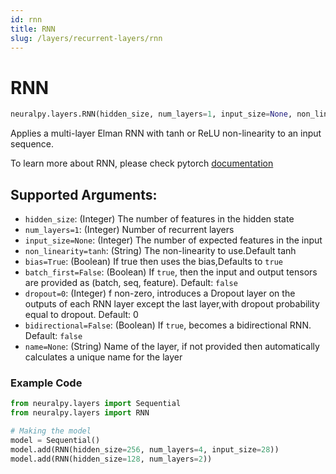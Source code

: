 ```yaml
---
id: rnn
title: RNN
slug: /layers/recurrent-layers/rnn
---
```


# RNN

```python
neuralpy.layers.RNN(hidden_size, num_layers=1, input_size=None, non_linearity='tanh', bias=True, batch_first=False, dropout=0, bidirectional=False, name=None)
```

Applies a multi-layer Elman RNN with tanh or ReLU non-linearity to an input sequence.

To learn more about RNN, please check pytorch [documentation](https://pytorch.org/docs/stable/nn.html#rnn)

## Supported Arguments:

- `hidden_size`: (Integer) The number of features in the hidden state
- `num_layers=1`: (Integer) Number of recurrent layers
- `input_size=None`: (Integer) The number of expected features in the input
- `non_linearity=tanh`: (String) The non-linearity to use.Default tanh
- `bias=True`: (Boolean) If true then uses the bias,Defaults to `true`
- `batch_first=False`: (Boolean) If `true`, then the input and output tensors are provided as (batch, seq, feature). Default: `false`
- `dropout=0`: (Integer) f non-zero, introduces a Dropout layer on the outputs of each RNN layer except the last layer,with dropout probability equal to dropout. Default: 0
- `bidirectional=False`: (Boolean) If `true`, becomes a bidirectional RNN. Default: `false`
- `name=None`: (String) Name of the layer, if not provided then automatically calculates a unique name for the layer

### Example Code

```python
from neuralpy.layers import Sequential
from neuralpy.layers import RNN

# Making the model
model = Sequential()
model.add(RNN(hidden_size=256, num_layers=4, input_size=28))
model.add(RNN(hidden_size=128, num_layers=2))
```
